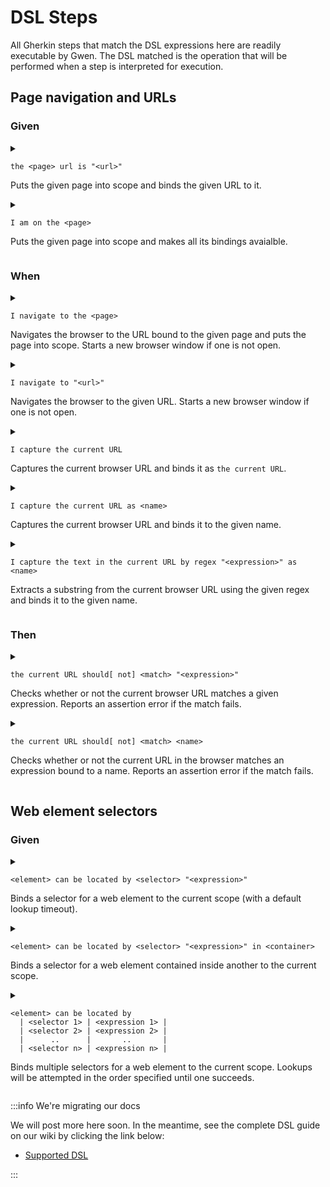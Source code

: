 
# DSL Steps

All Gherkin steps that match the DSL expressions here are readily executable by Gwen. The DSL matched is the operation that will be performed when a step is interpreted for execution.

## Page navigation and URLs

### Given

<a class="dsl" id="the-page-url-is-url" />
<details class="dsl">
  <summary class="dsl">

  ```gherkin
  the <page> url is "<url>"
  ```
  <p>Puts the given page into scope and binds the given URL to it.</p>
  </summary>
  <p>Where</p>
  <ul>
    <li><code>&lt;page&gt;</code> is the name of the page</li>
    <li><code>&lt;url&gt;</code> is the page URL (can be in <Link to="https://github.com/gwen-interpreter/gwen/wiki/Doc-Strings">DocString</Link> position)</li>
  </ul>
  <p>Example</p>

  ```gherkin {1}
    Given the todo page url is "https://todomvc.com/examples/react"
      And the todo field can be located by class "new-todo"
  ```

  <p>
    <Link to="#the-page-url-is-url">Link</Link> &nbsp; &nbsp;
    Since <Link to="https://github.com/gwen-interpreter/gwen-web/releases/tag/v2.41.0">v2.41.0</Link>
  </p>
</details>

<a class="dsl" id="i-am-on-the-page" />
<details class="dsl">
  <summary class="dsl">

  ```gherkin
  I am on the <page>
  ```
  <p>Puts the given page into scope and makes all its bindings avaialble.</p>
  </summary>
  <p>Where</p>
  <ul>
    <li><code>&lt;page&gt;</code> is a page name</li>
  </ul>
  <p>Example (assumes that <code>the todo field</code> was previously bound to the page)</p>

  ```gherkin {1}
    Given I am on the todo page
     When I enter "Walk the dog" in the todo field
  ```

  <p>
    <Link to="#i-am-on-the-page">Link</Link> &nbsp; &nbsp;
    Since <Link to="https://github.com/gwen-interpreter/gwen-web/releases/tag/v1.0.0">v1.0.0</Link>
  </p>
</details>

### When

<a class="dsl" id="i-navigate-to-the-page" />
<details class="dsl">
  <summary class="dsl">

  ```gherkin
  I navigate to the <page>
  ```

  <p>Navigates the browser to the URL bound to the given page and puts the page into scope. Starts a new browser window if one is not open.</p>
  </summary>
  <p>Where</p>
  <ul>
    <li><code>&lt;page&gt;</code> is the name of the page to navigate to</li>
  </ul>
  <p>Example</p>

  ```gherkin {2}
    Given the todo page url is "https://todomvc.com/examples/react"
     When I navigate to the todo page
  ```

  <p>
    <Link to="#i-navigate-to-the-page">Link</Link> &nbsp; &nbsp;
    Since <Link to="https://github.com/gwen-interpreter/gwen-web/releases/tag/v1.0.0">v1.0.0</Link>
  </p>
</details>

<a class="dsl" id="i-navigate-to-url" />
<details class="dsl">
  <summary class="dsl">

  ```gherkin
  I navigate to "<url>"
  ```

  <p>Navigates the browser to the given URL. Starts a new browser window if one is not open.</p>
  </summary>
  <p>Where</p>
  <ul>
    <li><code>&lt;url&gt;</code> is the URL to navigate to (can be in <Link to="https://github.com/gwen-interpreter/gwen/wiki/Doc-Strings">DocString</Link> position)</li>
  </ul>
  <p>Example</p>

  ```gherkin
    When I navigate to "https://todomvc.com/examples/react"
  ```

  <p>
    <Link to="#i-navigate-to-url">Link</Link> &nbsp; &nbsp;
    Since <Link to="https://github.com/gwen-interpreter/gwen-web/releases/tag/v1.0.0">v1.0.0</Link>
  </p>
</details>

<a class="dsl" id="i-capture-the-current-url" />
<details class="dsl">
  <summary class="dsl">

  ```gherkin
  I capture the current URL
  ```
  
  <p>Captures the current browser URL and binds it as <code>the current URL</code>.</p>
  </summary>
  <p>Example</p>

  ```gherkin {1}
    When I capture the current URL
     And I navigate to "${the current URL}?q=gwen"
  ```

  <p>
    <Link to="#i-capture-the-current-url">Link</Link> &nbsp; &nbsp;
    Since <Link to="https://github.com/gwen-interpreter/gwen-web/releases/tag/v1.0.0">v1.0.0</Link>
  </p>
</details>

<a class="dsl" id="i-capture-the-current-url-as-name" />
<details class="dsl">
  <summary class="dsl">

  ```gherkin
  I capture the current URL as <name>
  ```
  
  <p>Captures the current browser URL and binds it to the given name.</p>
  </summary>
  <p>Where</p>
  <ul>
    <li><code>&lt;name&gt;</code> is the name to bind the captured URL to</li>
  </ul>
  <p>Example</p>

  ```gherkin {1}
    When I capture the current URL as the base URL
     And I navigate to "${the base URL}?q=gwen"
    Then the current URL should start with the base URL
  ```

  <p>
    <Link to="#i-capture-the-current-url-as-name">Link</Link> &nbsp; &nbsp;
    Since <Link to="https://github.com/gwen-interpreter/gwen-web/releases/tag/v1.0.0">v1.0.0</Link>
  </p>
</details>

<a class="dsl" id="i-capture-the-text-in-the-current-url-by-regex-as-name" />
<details class="dsl">
  <summary class="dsl">

  ```gherkin
  I capture the text in the current URL by regex "<expression>" as <name>
  ```

  <p>Extracts a substring from the current browser URL using the given regex and binds it to the given name.</p>
  </summary>
  <p>Where</p>
  <ul>
    <li><code>&lt;expression&gt;</code> is the regex expression</li>
    <li><code>&lt;name&gt;</code> is the name to bind the captured substring to</li>
  </ul>
  <p>Example</p>

  ```gherkin {1}
    When I capture the text in the current URL by regex "q=([^&]*)" as q
    Then q should be "gwen"
  ```

  <p>
    <Link to="#i-capture-the-text-in-the-current-url-by-regex-as-name">Link</Link> &nbsp; &nbsp;
    Since <Link to="https://github.com/gwen-interpreter/gwen-web/releases/tag/v1.0.0">v1.0.0</Link>
  </p>
</details>

### Then

<a class="dsl" id="the-current-url-should-match-expression" />
<details class="dsl">
  <summary class="dsl">

  ```gherkin
  the current URL should[ not] <match> "<expression>"
  ```
  
  <p>Checks whether or not the current browser URL matches a given expression. Reports an assertion error if the match fails.</p>
  </summary>
  <p>Where</p>
  <ul>
    <li><code>[ not]</code> negates the match</li>
    <li><code>&lt;match&gt;</code> is the type of match to perform, one of:
      <ul>
        <li><code>be</code> for exact match</li>
        <li><code>contain</code> for partial match</li>
        <li><code>start with</code> for partial leading match</li>
        <li><code>end with</code> for partial trailing match</li>
        <li><code>match regex</code> for regex match</li>
        <li><code>match xpath</code> for XML match</li>
        <li><code>match template</code> for <Link to="https://github.com/gwen-interpreter/gwen/wiki/Template-Matching">template</Link> match, since <Link to="https://github.com/gwen-interpreter/gwen-web/releases/tag/v2.16.0">v2.16.0</Link></li>
        <li><code>match template file</code> for <Link to="https://github.com/gwen-interpreter/gwen/wiki/Template-Matching">template</Link> file match, since <Link to="https://github.com/gwen-interpreter/gwen-web/releases/tag/v2.16.0">v2.16.0</Link></li>
      </ul>
    </li>
    <li><code>&lt;expression&gt;</code> is the expression to match (can be in <Link to="https://github.com/gwen-interpreter/gwen/wiki/Doc-Strings">DocString</Link> position)</li>
  </ul>
  <p>Example</p>

  ```gherkin {2,3}
    When I navigate to "https://todomvc.com/examples/react"
    Then the current URL should contain "todomvc.com"
     And the current URL should not contain "other.com"
  ```
  
  <p>
    <Link to="#the-current-url-should-match-expression">Link</Link> &nbsp; &nbsp;
    Since <Link to="https://github.com/gwen-interpreter/gwen-web/releases/tag/v1.0.0">v1.0.0</Link>
  </p>
</details>

<a class="dsl" id="the-current-url-should-match-name" />
<details class="dsl">
  <summary class="dsl">

  ```gherkin
  the current URL should[ not] <match> <name>
  ```
  
  <p>Checks whether or not the current URL in the browser matches an expression bound to a name. Reports an assertion error if the match fails.</p>
  </summary>
  <p>Where</p>
  <ul>
    <li><code>[ not]</code> negates the match</li>
    <li><code>&lt;match&gt;</code> is the type of match to perform, one of:
      <ul>
        <li><code>be</code> for exact match</li>
        <li><code>contain</code> for partial match</li>
        <li><code>start with</code> for partial leading match</li>
        <li><code>end with</code> for partial trailing match</li>
        <li><code>match regex</code> for regex match</li>
        <li><code>match xpath</code> for XML match</li>
        <li><code>match template</code> for <Link to="https://github.com/gwen-interpreter/gwen/wiki/Template-Matching">template</Link> match, since <Link to="https://github.com/gwen-interpreter/gwen-web/releases/tag/v2.16.0">v2.16.0</Link></li>
        <li><code>match template file</code> for <Link to="https://github.com/gwen-interpreter/gwen/wiki/Template-Matching">template</Link> file match, since <Link to="https://github.com/gwen-interpreter/gwen-web/releases/tag/v2.16.0">v2.16.0</Link></li>
      </ul>
    </li>
    <li><code>&lt;name&gt;</code> is the name of the binding containing the expression to match</li>
  </ul>
  <p>Example</p>

  ```gherkin {4,5}
    Given my domain is "todomvc.com"
      And some other domain is "someother.com"
     When I navigate to "https://todomvc.com/examples/react"
     Then the current URL should contain my domain
      And the current URL should not contain some other domain
  ```
  
  <p>
    <Link to="#the-current-url-should-match-name">Link</Link> &nbsp; &nbsp;
    Since <Link to="https://github.com/gwen-interpreter/gwen-web/releases/tag/v1.0.0">v1.0.0</Link>
  </p>
</details>

## Web element selectors

### Given

<a class="dsl" id="element-can-be-located-by-selector-expression" />
<details class="dsl">
  <summary class="dsl">

  ```gherkin
  <element> can be located by <selector> "<expression>"
  ```

  <p>Binds a selector for a web element to the current scope (with a default lookup timeout).</p>
  </summary>
  <p>Where</p>
  <ul>
    <li><code>&lt;element&gt;</code> is the web element name</li>
    <li><code>&lt;selector&gt;</code> is the selector type, one of:
      <ul>
        <li><code>id</code> for selecting by id attribute</li>
        <li><code>name</code> for selecting by name attribute</li>
        <li><code>tag</code> or <code>tag name</code> for selecting by tag name</li>
        <li><code>css</code> or <code>css selector</code> for selecting by css expression</li>
        <li><code>class</code> or <code>class name</code> for selecting by class attribute</li>
        <li><code>xpath</code> for selecting by XPath</li>
        <li><code>link text</code> for selecting by link text</li>
        <li><code>partial link text</code> for selecting by partial link text</li>
        <li><code>js</code> or <code>javascript</code> for selecting by JavaScript</li>
      </ul>
    </li>
    <li><code>&lt;expression&gt;</code> is the selector expression</li>
  </ul>
  <p>Example</p>

  ```gherkin {1}
    Given the todo field can be located by class "new-todo"
     When I enter "Walk the dog" in the todo field
  ```

  <p>
    <Link to="#element-can-be-located-by-selector-expression">Link</Link> &nbsp; &nbsp;
    Since <Link to="https://github.com/gwen-interpreter/gwen-web/releases/tag/v1.0.0">v1.0.0</Link>
  </p>
</details>

<a class="dsl" id="element-can-be-located-by-selector-expression-in-container" />
<details class="dsl">
  <summary class="dsl">

  ```gherkin
  <element> can be located by <selector> "<expression>" in <container>
  ```

  <p>Binds a selector for a web element contained inside another to the current scope.</p>
  </summary>
  <p>Where</p>
  <ul>
    <li><code>&lt;element&gt;</code> is the web element name</li>
    <li><code>&lt;selector&gt;</code> is the selector type, one of:
      <ul>
        <li><code>id</code> for selecting by id attribute</li>
        <li><code>name</code> for selecting by name attribute</li>
        <li><code>tag</code> or <code>tag name</code> for selecting by tag name</li>
        <li><code>css</code> or <code>css selector</code> for selecting by css expression</li>
        <li><code>class</code> or <code>class name</code> for selecting by class attribute</li>
        <li><code>xpath</code> for selecting by XPath</li>
        <li><code>link text</code> for selecting by link text</li>
        <li><code>partial link text</code> for selecting by partial link text</li>
        <li><code>js</code> or <code>javascript</code> for selecting by JavaScript</li>
      </ul>
    </li>
    <li><code>&lt;expression&gt;</code> is the selector expression</li>
    <li><code>&lt;container&gt;</code> is the containing web element name</li>
  </ul>
    <p>Example</p>

  ```gherkin {2}
    Given my form can be located by name "formName"
      And my input field can be located by name "inputName" in my form
     When I type "Gwen" in my input field
  ```

  <p>
    <Link to="#element-can-be-located-by-selector-expression-in-container">Link</Link> &nbsp; &nbsp;
    Since <Link to="https://github.com/gwen-interpreter/gwen-web/releases/tag/v1.1.0">v1.1.0</Link>
  </p>
</details>

<a class="dsl" id="element-can-be-located-by-selector-expressions" />
<details class="dsl">
  <summary class="dsl">

  ```gherkin
  <element> can be located by
    | <selector 1> | <expression 1> |
    | <selector 2> | <expression 2> |
    |      ..      |       ..       |
    | <selector n> | <expression n> |
  ```

  <p>
    Binds multiple selectors for a web element to the current scope.
    Lookups will be attempted in the order specified until one succeeds.
  </p>
  </summary>
  <p>Where</p>
  <ul>
    <li><code>&lt;element&gt;</code> is the web element name</li>
    <li><code>&lt;selector n&gt;</code> is the nth selector type, one of:
      <ul>
        <li><code>id</code> for selecting by id attribute</li>
        <li><code>name</code> for selecting by name attribute</li>
        <li><code>tag</code> or <code>tag name</code> for selecting by tag name</li>
        <li><code>css</code> or <code>css selector</code> for selecting by css expression</li>
        <li><code>class</code> or <code>class name</code> for selecting by class attribute</li>
        <li><code>xpath</code> for selecting by XPath</li>
        <li><code>link text</code> for selecting by link text</li>
        <li><code>partial link text</code> for selecting by partial link text</li>
        <li><code>js</code> or <code>javascript</code> for selecting by JavaScript</li>
      </ul>
    </li>
    <li><code>&lt;expression n&gt;</code> is the nth selector expression</li>
  </ul>
  <p>Example</p>

  ```gherkin {1-4}
    Given the search field can be located by
          | id         | search        |
          | class name | .search-field |
          | name       | q             |
     When I type "Gwen" in the search field
  ```

  <p>
    <Link to="#element-can-be-located-by-selector-expressions">Link</Link> &nbsp; &nbsp;
    Since <Link to="https://github.com/gwen-interpreter/gwen-web/releases/tag/v2.11.0">v2.11.0</Link>
  </p>
</details>


:::info We're migrating our docs

We will post more here soon. In the meantime, see the complete DSL guide on our wiki by clicking the link below:

- [Supported DSL](https://github.com/gwen-interpreter/gwen-web/wiki/Supported-DSL)

:::
